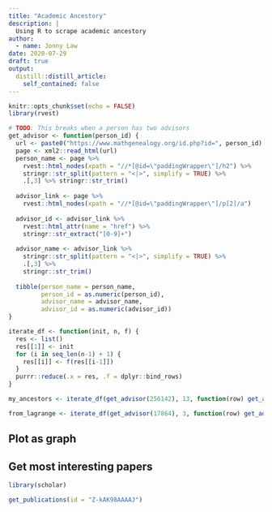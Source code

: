 ```yaml
---
title: "Academic Ancestory"
description: |
  Using R to scrape academic ancestory
author:
  - name: Jonny Law
date: 2020-07-29
draft: true
output:
  distill::distill_article:
    self_contained: false
---
```


```r
knitr::opts_chunk$set(echo = FALSE)
library(rvest)
```

```r
# TODO: This breaks when a person has two advisors
get_advisor <- function(person_id) {
  url <- paste0("https://www.mathgenealogy.org/id.php?id=", person_id)
  page <- xml2::read_html(url)
  person_name <- page %>% 
    rvest::html_nodes(xpath = "//*[@id=\"paddingWrapper\"]/h2") %>% 
    stringr::str_split(pattern = "<|>", simplify = TRUE) %>% 
    .[,3] %>% stringr::str_trim()
  
  advisor_link <- page %>% 
    rvest::html_nodes(xpath = "//*[@id=\"paddingWrapper\"]/p[2]/a")
  
  advisor_id <- advisor_link %>% 
    rvest::html_attr(name = "href") %>% 
    stringr::str_extract("[0-9]+")
  
  advisor_name <- advisor_link %>% 
    stringr::str_split(pattern = "<|>", simplify = TRUE) %>% 
    .[,3] %>% 
    stringr::str_trim()
  
  tibble(person_name = person_name,
         person_id = as.numeric(person_id),
         advisor_name = advisor_name,
         advisor_id = as.numeric(advisor_id))
}
```

```r
iterate_df <- function(init, n, f) {
  res <- list()
  res[[1]] <- init
  for (i in seq_len(n-1) + 1) {
    res[[i]] <- f(res[[i-1]])
  }
  purrr::reduce(.x = res, .f = dplyr::bind_rows)
}

my_ancestors <- iterate_df(get_advisor(256142), 13, function(row) get_advisor(row$advisor_id))
```

```r
from_lagrange <- iterate_df(get_advisor(17864), 3, function(row) get_advisor(row$advisor_id))
```


## Plot as graph

## Get most interesting papers



```r
library(scholar)

get_publications(id = "Z-kAK98AAAAJ")
```


